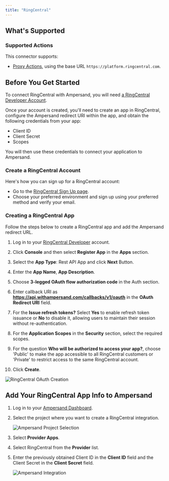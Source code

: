 ```yaml
---
title: "RingCentral"
---
```


## What's Supported

### Supported Actions

This connector supports:
- [Proxy Actions](/proxy-actions), using the base URL `https://platform.ringcentral.com`.

## Before You Get Started

To connect RingCentral with Ampersand, you will need [a RingCentral Developer Account](https://developers.ringcentral.com/sign-up).

Once your account is created, you'll need to create an app in RingCentral, configure the Ampersand redirect URI within the app, and obtain the following credentials from your app:

- Client ID
- Client Secret
- Scopes

You will then use these credentials to connect your application to Ampersand.

### Create a RingCentral Account

Here's how you can sign up for a RingCentral account:

- Go to the [RingCentral Sign Up page](https://developers.ringcentral.com/sign-up).
- Choose your preferred environment and sign up using your preferred method and verify your email.

### Creating a RingCentral App

Follow the steps below to create a RingCentral app and add the Ampersand redirect URL.

1. Log in to your [RingCentral Developer](https://developers.ringcentral.com/login) account.

2. Click **Console** and then select **Register App** in the **Apps** section.

3. Select the **App Type**: Rest API App and click **Next** Button.

4. Enter the **App Name**, **App Description**.

5. Choose **3-legged OAuth flow authorization code** in the Auth section.

6. Enter callback URI as **https://api.withampersand.com/callbacks/v1/oauth** in the **OAuth Redirect URI** field.

7. For the **Issue refresh tokens?** Select **Yes** to enable refresh token issuance or **No** to disable it, allowing users to maintain their session without re-authentication.

8. For the **Application Scopes** in the **Security** section, select the required scopes.

9. For the question **Who will be authorized to access your app?**, choose 'Public' to make the app accessible to all RingCentral customers or 'Private' to restrict access to the same RingCentral account.

10. Click **Create**.

   ![RingCentral OAuth Creation](/images/provider-guides/ringCentral_OAuth.gif)

## Add Your RingCentral App Info to Ampersand

1. Log in to your [Ampersand Dashboard](https://dashboard.withampersand.com).

2. Select the project where you want to create a RingCentral integration.

   ![Ampersand Project Selection](/images/provider-guides/31a6a12-Ampersand.png)

3. Select **Provider Apps**.  

4. Select RingCentral from the **Provider** list.

5. Enter the previously obtained Client ID in the **Client ID** field and the Client Secret in the **Client Secret** field.

   ![Ampersand Integration](/images/provider-guides/ringCentral.gif)
